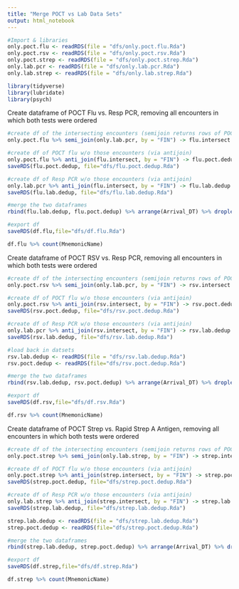 ```yaml
---
title: "Merge POCT vs Lab Data Sets"
output: html_notebook
---
```


```r
#Import & libraries
only.poct.flu <- readRDS(file = "dfs/only.poct.flu.Rda")
only.poct.rsv <- readRDS(file = "dfs/only.poct.rsv.Rda")
only.poct.strep <- readRDS(file = "dfs/only.poct.strep.Rda")
only.lab.pcr <- readRDS(file = "dfs/only.lab.pcr.Rda")
only.lab.strep <- readRDS(file = "dfs/only.lab.strep.Rda")

library(tidyverse)
library(lubridate)
library(psych)
```


Create dataframe of POCT Flu vs. Resp PCR, removing all encounters in which both tests were ordered
```r
#create df of the intersecting encounters (semijoin returns rows of POCT flu w/ matched FIN Lab PCR)
only.poct.flu %>% semi_join(only.lab.pcr, by = "FIN") -> flu.intersect

#create df of POCT flu w/o those encounters (via antijoin)
only.poct.flu %>% anti_join(flu.intersect, by = "FIN") -> flu.poct.dedup
saveRDS(flu.poct.dedup, file="dfs/flu.poct.dedup.Rda")

#create df of Resp PCR w/o those encounters (via antijoin)
only.lab.pcr %>% anti_join(flu.intersect, by = "FIN") -> flu.lab.dedup
saveRDS(flu.lab.dedup, file="dfs/flu.lab.dedup.Rda")

#merge the two dataframes
rbind(flu.lab.dedup, flu.poct.dedup) %>% arrange(Arrival_DT) %>% droplevels() -> df.flu

#export df
saveRDS(df.flu,file="dfs/df.flu.Rda")

df.flu %>% count(MnemonicName)
```

Create dataframe of POCT RSV vs. Resp PCR, removing all encounters in which both tests were ordered
```r
#create df of the intersecting encounters (semijoin returns rows of POCT RSV w/ matched FIN Lab PCR)
only.poct.rsv %>% semi_join(only.lab.pcr, by = "FIN") -> rsv.intersect

#create df of POCT flu w/o those encounters (via antijoin)
only.poct.rsv %>% anti_join(rsv.intersect, by = "FIN") -> rsv.poct.dedup
saveRDS(rsv.poct.dedup, file="dfs/rsv.poct.dedup.Rda")

#create df of Resp PCR w/o those encounters (via antijoin)
only.lab.pcr %>% anti_join(rsv.intersect, by = "FIN") -> rsv.lab.dedup
saveRDS(rsv.lab.dedup, file="dfs/rsv.lab.dedup.Rda")

#load back in datsets
rsv.lab.dedup <- readRDS(file = "dfs/rsv.lab.dedup.Rda")
rsv.poct.dedup <- readRDS(file="dfs/rsv.poct.dedup.Rda")

#merge the two dataframes
rbind(rsv.lab.dedup, rsv.poct.dedup) %>% arrange(Arrival_DT) %>% droplevels() -> df.rsv

#export df
saveRDS(df.rsv,file="dfs/df.rsv.Rda")

df.rsv %>% count(MnemonicName)
```

Create dataframe of POCT Strep vs. Rapid Strep A Antigen, removing all encounters in which both tests were ordered
```r
#create df of the intersecting encounters (semijoin returns rows of POCT Strep w/ matched FIN Lab Strep)
only.poct.strep %>% semi_join(only.lab.strep, by = "FIN") -> strep.intersect

#create df of POCT flu w/o those encounters (via antijoin)
only.poct.strep %>% anti_join(strep.intersect, by = "FIN") -> strep.poct.dedup
saveRDS(strep.poct.dedup, file="dfs/strep.poct.dedup.Rda")

#create df of Resp PCR w/o those encounters (via antijoin)
only.lab.strep %>% anti_join(strep.intersect, by = "FIN") -> strep.lab.dedup
saveRDS(strep.lab.dedup, file="dfs/strep.lab.dedup.Rda")

strep.lab.dedup <- readRDS(file = "dfs/strep.lab.dedup.Rda")
strep.poct.dedup <- readRDS(file="dfs/strep.poct.dedup.Rda")

#merge the two dataframes
rbind(strep.lab.dedup, strep.poct.dedup) %>% arrange(Arrival_DT) %>% droplevels() -> df.strep

#export df
saveRDS(df.strep,file="dfs/df.strep.Rda")

df.strep %>% count(MnemonicName)
```



